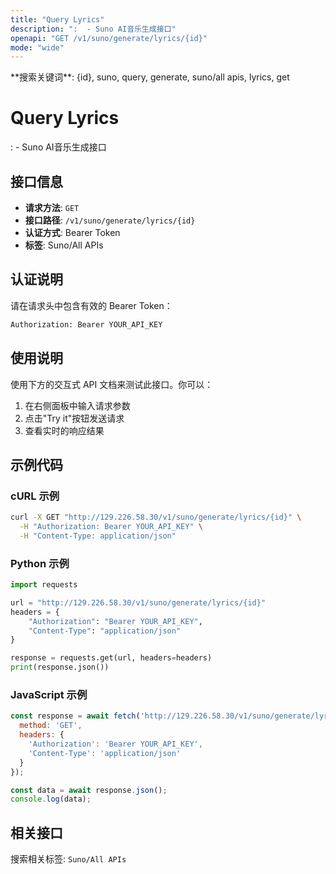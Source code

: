 ```yaml
---
title: "Query Lyrics"
description: ":  - Suno AI音乐生成接口"
openapi: "GET /v1/suno/generate/lyrics/{id}"
mode: "wide"
---
```


<Info>
**搜索关键词**: {id}, suno, query, generate, suno/all apis, lyrics, get
</Info>

# Query Lyrics

:  - Suno AI音乐生成接口

## 接口信息

- **请求方法**: `GET`
- **接口路径**: `/v1/suno/generate/lyrics/{id}`
- **认证方式**: Bearer Token
- **标签**: Suno/All APIs

## 认证说明

请在请求头中包含有效的 Bearer Token：

```bash
Authorization: Bearer YOUR_API_KEY
```

## 使用说明

使用下方的交互式 API 文档来测试此接口。你可以：

1. 在右侧面板中输入请求参数
2. 点击"Try it"按钮发送请求
3. 查看实时的响应结果

## 示例代码

### cURL 示例

```bash
curl -X GET "http://129.226.58.30/v1/suno/generate/lyrics/{id}" \
  -H "Authorization: Bearer YOUR_API_KEY" \
  -H "Content-Type: application/json"
```

### Python 示例

```python
import requests

url = "http://129.226.58.30/v1/suno/generate/lyrics/{id}"
headers = {
    "Authorization": "Bearer YOUR_API_KEY",
    "Content-Type": "application/json"
}

response = requests.get(url, headers=headers)
print(response.json())
```

### JavaScript 示例

```javascript
const response = await fetch('http://129.226.58.30/v1/suno/generate/lyrics/{id}', {
  method: 'GET',
  headers: {
    'Authorization': 'Bearer YOUR_API_KEY',
    'Content-Type': 'application/json'
  }
});

const data = await response.json();
console.log(data);
```

## 相关接口

搜索相关标签: `Suno/All APIs`

